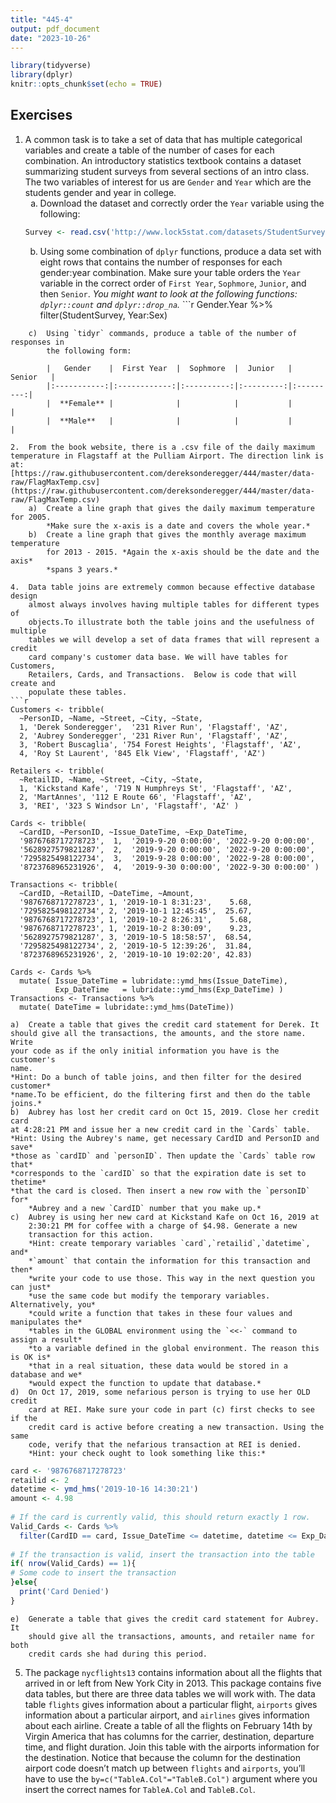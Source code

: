 ```yaml
---
title: "445-4"
output: pdf_document
date: "2023-10-26"
---
```


```r
library(tidyverse)
library(dplyr)
knitr::opts_chunk$set(echo = TRUE)
```

## Exercises  {#Exercises_DataReshaping}
    
1.  A common task is to take a set of data that has multiple categorical 
    variables and create a table of the number of cases for each combination.
    An introductory statistics textbook contains a dataset summarizing student
    surveys from several sections of an intro class. The two variables of
    interest for us are `Gender` and `Year` which are the students gender and
    year in college.
    a)  Download the dataset and correctly order the `Year` variable using the
        following:
```r
Survey <- read.csv('http://www.lock5stat.com/datasets/StudentSurvey.csv', na.strings=c('',' ')) 
```
    b)  Using some combination of `dplyr` functions, produce a data set with
        eight rows that contains the number of responses for each gender:year
        combination. Make sure your table orders the `Year` variable in the
        correct order of `First Year`, `Sophmore`, `Junior`, and then `Senior`.
        *You might want to look at the following functions: `dplyr::count` and*
        *`dplyr::drop_na`.* 
```r
 Gender.Year %>% filter(StudentSurvey, Year:Sex)  

```        
    c)  Using `tidyr` commands, produce a table of the number of responses in
        the following form:
        
        |   Gender    |  First Year  |  Sophmore  |  Junior   |  Senior   |
        |:-----------:|:------------:|:----------:|:---------:|:---------:|
        |  **Female** |              |            |           |           |  
        |  **Male**   |              |            |           |           | 
    
2.  From the book website, there is a .csv file of the daily maximum 
temperature in Flagstaff at the Pulliam Airport. The direction link is at: [https://raw.githubusercontent.com/dereksonderegger/444/master/data-raw/FlagMaxTemp.csv](https://raw.githubusercontent.com/dereksonderegger/444/master/data-raw/FlagMaxTemp.csv)
    a)  Create a line graph that gives the daily maximum temperature for 2005.
        *Make sure the x-axis is a date and covers the whole year.*
    b)  Create a line graph that gives the monthly average maximum temperature
        for 2013 - 2015. *Again the x-axis should be the date and the axis*
        *spans 3 years.*

4.  Data table joins are extremely common because effective database design
    almost always involves having multiple tables for different types of
    objects.To illustrate both the table joins and the usefulness of multiple 
    tables we will develop a set of data frames that will represent a credit 
    card company's customer data base. We will have tables for Customers, 
    Retailers, Cards, and Transactions.  Below is code that will create and 
    populate these tables.
```r
Customers <- tribble(
  ~PersonID, ~Name, ~Street, ~City, ~State,
  1, 'Derek Sonderegger',  '231 River Run', 'Flagstaff', 'AZ',
  2, 'Aubrey Sonderegger', '231 River Run', 'Flagstaff', 'AZ',
  3, 'Robert Buscaglia', '754 Forest Heights', 'Flagstaff', 'AZ',
  4, 'Roy St Laurent', '845 Elk View', 'Flagstaff', 'AZ')
    
Retailers <- tribble(
  ~RetailID, ~Name, ~Street, ~City, ~State,
  1, 'Kickstand Kafe', '719 N Humphreys St', 'Flagstaff', 'AZ',
  2, 'MartAnnes', '112 E Route 66', 'Flagstaff', 'AZ',
  3, 'REI', '323 S Windsor Ln', 'Flagstaff', 'AZ' )
    
Cards <- tribble(
  ~CardID, ~PersonID, ~Issue_DateTime, ~Exp_DateTime,
  '9876768717278723',  1,  '2019-9-20 0:00:00', '2022-9-20 0:00:00',
  '5628927579821287',  2,  '2019-9-20 0:00:00', '2022-9-20 0:00:00',
  '7295825498122734',  3,  '2019-9-28 0:00:00', '2022-9-28 0:00:00',
  '8723768965231926',  4,  '2019-9-30 0:00:00', '2022-9-30 0:00:00' ) 
    
Transactions <- tribble(
  ~CardID, ~RetailID, ~DateTime, ~Amount,
  '9876768717278723', 1, '2019-10-1 8:31:23',    5.68,
  '7295825498122734', 2, '2019-10-1 12:45:45',  25.67,
  '9876768717278723', 1, '2019-10-2 8:26:31',    5.68,
  '9876768717278723', 1, '2019-10-2 8:30:09',    9.23,
  '5628927579821287', 3, '2019-10-5 18:58:57',  68.54,
  '7295825498122734', 2, '2019-10-5 12:39:26',  31.84,
  '8723768965231926', 2, '2019-10-10 19:02:20', 42.83) 
    
Cards <- Cards %>% 
  mutate( Issue_DateTime = lubridate::ymd_hms(Issue_DateTime),
          Exp_DateTime   = lubridate::ymd_hms(Exp_DateTime) )
Transactions <- Transactions %>% 
  mutate( DateTime = lubridate::ymd_hms(DateTime))
```
    a)  Create a table that gives the credit card statement for Derek. It 
    should give all the transactions, the amounts, and the store name. Write 
    your code as if the only initial information you have is the customer's 
    name.
    *Hint: Do a bunch of table joins, and then filter for the desired customer*
    *name.To be efficient, do the filtering first and then do the table joins.*
    b)  Aubrey has lost her credit card on Oct 15, 2019. Close her credit card 
    at 4:28:21 PM and issue her a new credit card in the `Cards` table.
    *Hint: Using the Aubrey's name, get necessary CardID and PersonID and save*
    *those as `cardID` and `personID`. Then update the `Cards` table row that*
    *corresponds to the `cardID` so that the expiration date is set to thetime*
    *that the card is closed. Then insert a new row with the `personID` for*
        *Aubrey and a new `CardID` number that you make up.* 
    c)  Aubrey is using her new card at Kickstand Kafe on Oct 16, 2019 at
        2:30:21 PM for coffee with a charge of $4.98. Generate a new 
        transaction for this action. 
        *Hint: create temporary variables `card`,`retailid`,`datetime`, and*
        *`amount` that contain the information for this transaction and then*
        *write your code to use those. This way in the next question you can just*
        *use the same code but modify the temporary variables. Alternatively, you*
        *could write a function that takes in these four values and manipulates the*
        *tables in the GLOBAL environment using the `<<-` command to assign a result*
        *to a variable defined in the global environment. The reason this is OK is*
        *that in a real situation, these data would be stored in a database and we*
        *would expect the function to update that database.*
    d)  On Oct 17, 2019, some nefarious person is trying to use her OLD credit
        card at REI. Make sure your code in part (c) first checks to see if the
        credit card is active before creating a new transaction. Using the same
        code, verify that the nefarious transaction at REI is denied.
        *Hint: your check ought to look something like this:*
```r
card <- '9876768717278723'
retailid <- 2
datetime <- ymd_hms('2019-10-16 14:30:21')
amount <- 4.98
        
# If the card is currently valid, this should return exactly 1 row.
Valid_Cards <- Cards %>% 
  filter(CardID == card, Issue_DateTime <= datetime, datetime <= Exp_DateTime)
        
# If the transaction is valid, insert the transaction into the table
if( nrow(Valid_Cards) == 1){
# Some code to insert the transaction
}else{
  print('Card Denied')
}
```
    e)  Generate a table that gives the credit card statement for Aubrey. It
        should give all the transactions, amounts, and retailer name for both
        credit cards she had during this period.
  
5.  The package `nycflights13` contains information about all the flights that
    arrived in or left from New York City in 2013. This package contains five
    data tables, but there are three data tables we will work with. The data
    table `flights` gives information about a particular flight, `airports`
    gives information about a particular airport, and `airlines` gives
    information about each airline. Create a table of all the flights on
    February 14th by Virgin America that has columns for the carrier,
    destination, departure time, and flight duration. Join this table with
    the airports information for the destination. Notice that because the
    column for the destination airport code doesn't match up between `flights`
    and `airports`, you'll have to use the `by=c("TableA.Col"="TableB.Col")`
    argument where you insert the correct names for `TableA.Col` and 
    `TableB.Col`.







